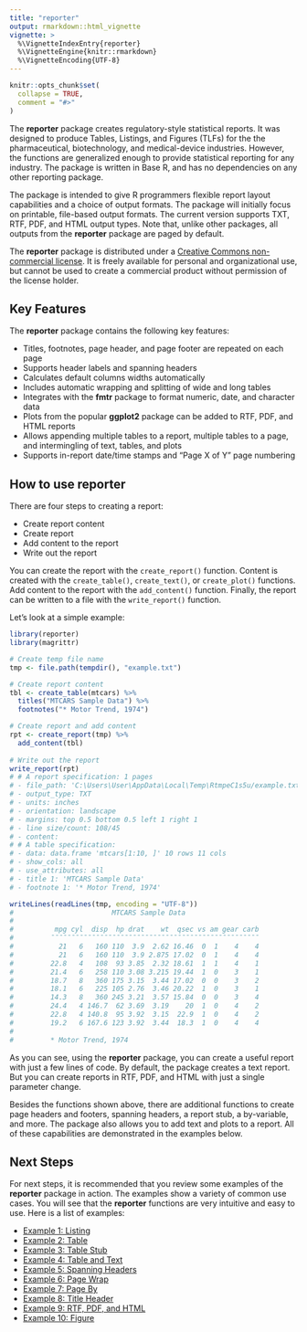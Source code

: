 ```yaml
---
title: "reporter"
output: rmarkdown::html_vignette
vignette: >
  %\VignetteIndexEntry{reporter}
  %\VignetteEngine{knitr::rmarkdown}
  %\VignetteEncoding{UTF-8}
---
```


```r
knitr::opts_chunk$set(
  collapse = TRUE,
  comment = "#>"
)
```

The **reporter** package creates regulatory-style statistical reports. It was designed
to produce Tables, Listings, and Figures (TLFs) for the 
the pharmaceutical, biotechnology, and medical-device industries.
However, the functions are generalized enough to provide statistical reporting
for any industry.  The package is written in Base R, and has no dependencies on
any other reporting package.

The package is intended to give R programmers flexible 
report layout capabilities 
and a choice of output formats. The package will 
initially focus on printable, file-based 
output formats. 
The current version supports TXT, RTF, PDF, and HTML output types. Note that, 
unlike other packages, all outputs from the **reporter** package
are paged by default.  

The **reporter** package is distributed under a [Creative Commons non-commercial 
license](https://creativecommons.org/licenses/by-nc/4.0).  It is freely available 
for personal and organizational use, but cannot be used to create a commercial 
product without permission of the license holder.

## Key Features

The **reporter** package contains the following key features:

* Titles, footnotes, page header, and page footer are repeated on each page
* Supports header labels and spanning headers 
* Calculates default columns widths automatically
* Includes automatic wrapping and splitting of wide and long tables
* Integrates with the **fmtr** package to format numeric, date, and character data
* Plots from the popular **ggplot2** package can be added to RTF, PDF, and HTML reports
* Allows appending multiple tables to a report, multiple tables to a page, 
and intermingling of text, tables, and plots
* Supports in-report date/time stamps and "Page X of Y" page numbering


## How to use **reporter**
There are four steps to creating a report:

* Create report content
* Create report 
* Add content to the report
* Write out the report 

You can create the report with the `create_report()` function.  Content is
created with the `create_table()`, `create_text()`, or `create_plot()`
functions.  Add content to the report with the `add_content()` function. 
Finally, the report can be written to a file with the `write_report()` function.  

Let's look at a simple example:
```r
library(reporter)
library(magrittr)

# Create temp file name 
tmp <- file.path(tempdir(), "example.txt")

# Create report content
tbl <- create_table(mtcars) %>% 
  titles("MTCARS Sample Data") %>% 
  footnotes("* Motor Trend, 1974")

# Create report and add content  
rpt <- create_report(tmp) %>% 
  add_content(tbl)
  
# Write out the report
write_report(rpt)
# # A report specification: 1 pages
# - file_path: 'C:\Users\User\AppData\Local\Temp\RtmpeC1s5u/example.txt'
# - output_type: TXT
# - units: inches
# - orientation: landscape
# - margins: top 0.5 bottom 0.5 left 1 right 1
# - line size/count: 108/45
# - content: 
# # A table specification:
# - data: data.frame 'mtcars[1:10, ]' 10 rows 11 cols
# - show_cols: all
# - use_attributes: all
# - title 1: 'MTCARS Sample Data'
# - footnote 1: '* Motor Trend, 1974'

writeLines(readLines(tmp, encoding = "UTF-8"))
#                        MTCARS Sample Data
# 
#          mpg cyl  disp  hp drat    wt  qsec vs am gear carb
#         ¯¯¯¯¯¯¯¯¯¯¯¯¯¯¯¯¯¯¯¯¯¯¯¯¯¯¯¯¯¯¯¯¯¯¯¯¯¯¯¯¯¯¯¯¯¯¯¯¯¯¯
#           21   6   160 110  3.9  2.62 16.46  0  1    4    4
#           21   6   160 110  3.9 2.875 17.02  0  1    4    4
#         22.8   4   108  93 3.85  2.32 18.61  1  1    4    1
#         21.4   6   258 110 3.08 3.215 19.44  1  0    3    1
#         18.7   8   360 175 3.15  3.44 17.02  0  0    3    2
#         18.1   6   225 105 2.76  3.46 20.22  1  0    3    1
#         14.3   8   360 245 3.21  3.57 15.84  0  0    3    4
#         24.4   4 146.7  62 3.69  3.19    20  1  0    4    2
#         22.8   4 140.8  95 3.92  3.15  22.9  1  0    4    2
#         19.2   6 167.6 123 3.92  3.44  18.3  1  0    4    4
# 
#         * Motor Trend, 1974
```

As you can see, using the **reporter** package, you can 
create a useful report with just a few lines of code.  By default, 
the package creates a text report.  But you can create reports in 
RTF, PDF, and HTML with just a single parameter change.  

Besides the functions shown above, there are additional functions to create
page headers and footers, spanning headers, a report stub, a by-variable, 
and more.  The package also allows you to add text and plots to a report.
All of these capabilities are demonstrated in the examples below.

## Next Steps

For next steps, it is recommended that you 
review some examples of the **reporter** package in action.  The examples
show a variety of common use cases.  You will see
that the **reporter** functions are very intuitive and easy to use.  Here is a 
list of examples:

* [Example 1: Listing](reporter-listing.html)
* [Example 2: Table](reporter-table.html)
* [Example 3: Table Stub](reporter-stub.html) 
* [Example 4: Table and Text](reporter-text.html)
* [Example 5: Spanning Headers](reporter-spanning.html)
* [Example 6: Page Wrap](reporter-wrap.html)
* [Example 7: Page By](reporter-pageby.html)
* [Example 8: Title Header](reporter-title_header.html)
* [Example 9: RTF, PDF, and HTML](reporter-rtf.html)
* [Example 10: Figure](reporter-figure.html)

